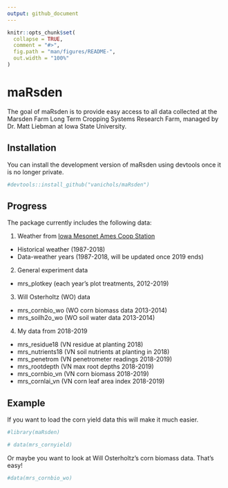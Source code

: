 ```yaml
---
output: github_document
---
```


<!-- README.md is generated from README.Rmd. Please edit that file -->

```r
knitr::opts_chunk$set(
  collapse = TRUE,
  comment = "#>",
  fig.path = "man/figures/README-",
  out.width = "100%"
)
```

# maRsden

<!-- badges: start -->
<!-- badges: end -->

The goal of maRsden is to provide easy access to all data collected at the Marsden Farm Long Term Cropping Systems Research Farm, managed by Dr. Matt Liebman at Iowa State University. 

## Installation

You can install the development version of maRsden using devtools once it is no longer private. 

``` r
#devtools::install_github("vanichols/maRsden")
```

## Progress

The package currently includes the following data:

1. Weather from [Iowa Mesonet Ames Coop Station](https://mesonet.agron.iastate.edu/) 
  + Historical weather (1987-2018)
  + Data-weather years (1987-2018, will be updated once 2019 ends) 
2. General experiment data
  + mrs_plotkey (each year's plot treatments, 2012-2019)
3. Will Osterholtz (WO) data
  + mrs_cornbio_wo (WO corn biomass data 2013-2014)
  + mrs_soilh2o_wo (WO soil water data 2013-2014)
4. My data from 2018-2019
  + mrs_residue18 (VN residue at planting 2018)
  + mrs_nutrients18 (VN soil nutrients at planting in 2018)
  + mrs_penetrom (VN penetrometer readings 2018-2019)
  + mrs_rootdepth (VN max root depths 2018-2019)
  + mrs_cornbio_vn (VN corn biomass 2018-2019)
  + mrs_cornlai_vn (VN corn leaf area index 2018-2019)

## Example

If you want to load the corn yield data this will make it much easier. 

```r
#library(maRsden)

# data(mrs_cornyield)
```

Or maybe you want to look at Will Osterholtz's corn biomass data. That's easy!
```r
#data(mrs_cornbio_wo)
```

